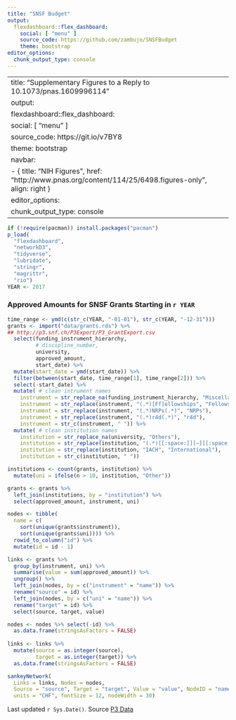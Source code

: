 ```yaml
---
title: "SNSF Budget"
output: 
  flexdashboard::flex_dashboard:
    social: [ "menu" ]
    source_code: https://github.com/zambujo/SNSFBudget
    theme: bootstrap
editor_options: 
  chunk_output_type: console
---
```


---
title: "Supplementary Figures to a Reply to 10.1073/pnas.1609996114"
output: 
  flexdashboard::flex_dashboard:
    social: [ "menu" ]
    source_code: https://git.io/v7BY8
    theme: bootstrap
    navbar:
      - { title: "NIH Figures", href: "http://www.pnas.org/content/114/25/6498.figures-only", align: right }
editor_options: 
  chunk_output_type: console
---


```r
if (!require(pacman)) install.packages("pacman")
p_load(
  "flexdashboard", 
  "networkD3",
  "tidyverse", 
  "lubridate", 
  "stringr", 
  "magrittr", 
  "rio")
YEAR <- 2017
```

### Approved Amounts for SNSF Grants Starting in `r YEAR`

```r
time_range <- ymd(c(str_c(YEAR, "-01-01"), str_c(YEAR, "-12-31")))
grants <- import("data/grants.rds") %>%
## http://p3.snf.ch/P3Export/P3_GrantExport.csv
  select(funding_instrument_hierarchy,
         # discipline_number,
         university,
         approved_amount, 
         start_date) %>%
  mutate(start_date = ymd(start_date)) %>%
  filter(between(start_date, time_range[1], time_range[2])) %>%
  select(-start_date) %>%
  mutate( # clean intrument names
    instrument = str_replace_na(funding_instrument_hierarchy, "Miscellaneous"),
    instrument = str_replace(instrument, "(.*)[Ff]ellowships", "Fellowships"),
    instrument = str_replace(instrument, "(.*)NRPs(.*)", "NRPs"),
    instrument = str_replace(instrument, "(.*)r4d(.*)", "r4d"),
    instrument = str_c(instrument, " ")) %>%
  mutate( # clean institution names
    institution = str_replace_na(university, "Others"),
    institution = str_replace(institution, "(.*)[[:space:]][–][[:space:]]", ""),
    institution = str_replace(institution, "IACH", "International"),
    institution = str_c(institution, " "))

institutions <- count(grants, institution) %>%
  mutate(uni = ifelse(n > 10, institution, "Other"))

grants <- grants %>%
  left_join(institutions, by = "institution") %>%
  select(approved_amount, instrument, uni)

nodes <- tibble(
  name = c(
    sort(unique(grants$instrument)),
    sort(unique(grants$uni)))) %>%
  rowid_to_column("id") %>%
  mutate(id = id - 1)

links <- grants %>%
  group_by(instrument, uni) %>%
  summarise(value = sum(approved_amount)) %>%
  ungroup() %>%
  left_join(nodes, by = c("instrument" = "name")) %>%
  rename("source" = id) %>%
  left_join(nodes, by = c("uni" = "name")) %>%
  rename("target" = id) %>%
  select(source, target, value)

nodes <- nodes %>% select(-id) %>%
  as.data.frame(stringsAsFactors = FALSE)
  
links <- links %>%
  mutate(source = as.integer(source),
         target = as.integer(target)) %>%
  as.data.frame(stringsAsFactors = FALSE)

sankeyNetwork(
  Links = links, Nodes = nodes, 
  Source = "source", Target = "target", Value = "value", NodeID = "name",
  units = "CHF", fontSize = 12, nodeWidth = 30)

```

Last updated `r Sys.Date()`. Source [P3 Data]()
